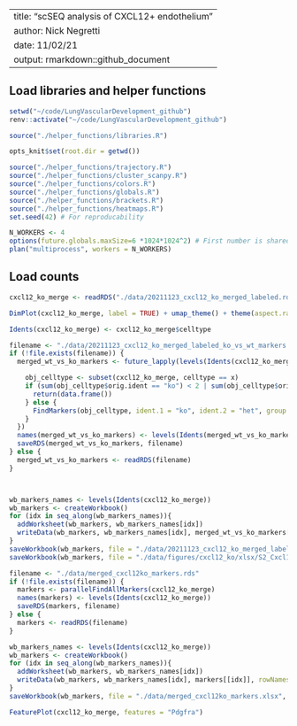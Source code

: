 
---
title: "scSEQ analysis of CXCL12+ endothelium"
author: Nick Negretti
date: 11/02/21
output: rmarkdown::github_document
---

## Load libraries and helper functions
```r
setwd("~/code/LungVascularDevelopment_github")
renv::activate("~/code/LungVascularDevelopment_github")

source("./helper_functions/libraries.R")

opts_knit$set(root.dir = getwd())

source("./helper_functions/trajectory.R")
source("./helper_functions/cluster_scanpy.R")
source("./helper_functions/colors.R")
source("./helper_functions/globals.R")
source("./helper_functions/brackets.R")
source("./helper_functions/heatmaps.R")
set.seed(42) # For reproducability

N_WORKERS <- 4
options(future.globals.maxSize=6 *1024*1024^2) # First number is shared object size in GB
plan("multiprocess", workers = N_WORKERS)
```

## Load counts

```r
cxcl12_ko_merge <- readRDS("./data/20211123_cxcl12_ko_merged_labeled.rds")

```

```r
DimPlot(cxcl12_ko_merge, label = TRUE) + umap_theme() + theme(aspect.ratio = 1)
```

```r

Idents(cxcl12_ko_merge) <- cxcl12_ko_merge$celltype

filename <- "./data/20211123_cxcl12_ko_merged_labeled_ko_vs_wt_markers.rds"
if (!file.exists(filename)) {
  merged_wt_vs_ko_markers <- future_lapply(levels(Idents(cxcl12_ko_merge)), function(x){ # Five expression patterns

    obj_celltype <- subset(cxcl12_ko_merge, celltype == x)
    if (sum(obj_celltype$orig.ident == "ko") < 2 | sum(obj_celltype$orig.ident == "het") < 2){
      return(data.frame())
    } else {
      FindMarkers(obj_celltype, ident.1 = "ko", ident.2 = "het", group.by = "orig.ident", test.use = "MAST")
    }
  })
  names(merged_wt_vs_ko_markers) <- levels(Idents(merged_wt_vs_ko_markers))
  saveRDS(merged_wt_vs_ko_markers, filename)
} else {
  merged_wt_vs_ko_markers <- readRDS(filename)
}



wb_markers_names <- levels(Idents(cxcl12_ko_merge))
wb_markers <- createWorkbook()
for (idx in seq_along(wb_markers_names)){
  addWorksheet(wb_markers, wb_markers_names[idx])
  writeData(wb_markers, wb_markers_names[idx], merged_wt_vs_ko_markers[[idx]], rowNames = TRUE)
}
saveWorkbook(wb_markers, file = "./data/20211123_cxcl12_ko_merged_labeled_ko_vs_wt_markers.xlsx", overwrite = TRUE)
saveWorkbook(wb_markers, file = "./data/figures/cxcl12_ko/xlsx/S2_Cxcl12_KO_vs_WT.xlsx", overwrite = TRUE)
```
```r
filename <- "./data/merged_cxcl12ko_markers.rds"
if (!file.exists(filename)) {
  markers <- parallelFindAllMarkers(cxcl12_ko_merge)
  names(markers) <- levels(Idents(cxcl12_ko_merge))
  saveRDS(markers, filename)
} else {
  markers <- readRDS(filename)
}

wb_markers_names <- levels(Idents(cxcl12_ko_merge))
wb_markers <- createWorkbook()
for (idx in seq_along(wb_markers_names)){
  addWorksheet(wb_markers, wb_markers_names[idx])
  writeData(wb_markers, wb_markers_names[idx], markers[[idx]], rowNames = TRUE)
}
saveWorkbook(wb_markers, file = "./data/merged_cxcl12ko_markers.xlsx", overwrite = TRUE)

```

```r
FeaturePlot(cxcl12_ko_merge, features = "Pdgfra")
```
